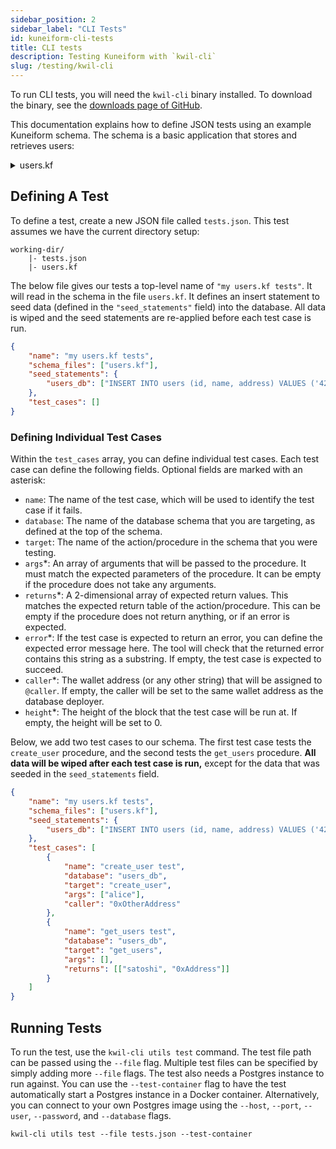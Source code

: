 ```yaml
---
sidebar_position: 2
sidebar_label: "CLI Tests"
id: kuneiform-cli-tests
title: CLI tests
description: Testing Kuneiform with `kwil-cli`
slug: /testing/kwil-cli
---
```


To run CLI tests, you will need the `kwil-cli` binary installed. To download the binary,
see the [downloads page of GitHub](<https://github.com/kwilteam/kwil-db/releases>).

This documentation explains how to define JSON tests using an example Kuneiform
schema. The schema is a basic application that stores and retrieves users:

<details>
  <summary> users.kf </summary>

```sql showLineNumbers
database users_db;

table users {
  id uuid primary key,
  name text not null unique,
  address text not null unique
}

procedure create_user ($name text) public  {
  // derive a deterministic uuid from the blockchain transaction ID
  // https://www.postgresql.org/docs/16.1/uuid-ossp.html#UUID-OSSP-FUNCTIONS-SECT
  $uuid := uuid_generate_v5('f541de32-5ede-4083-bdbc-b29c3f02be9e'::uuid, @txid);

  insert into users (id, name, address)
  values ($uuid, $name, @caller);
}

procedure get_users() public view returns table (name text, address text) {
  return select name, address from users;
}
```
</details>

## Defining A Test

To define a test, create a new JSON file called `tests.json`. This test assumes we have the current directory
setup:

```shell
working-dir/
    |- tests.json
    |- users.kf
```

The below file gives our tests a top-level name of `"my users.kf tests"`. It will read in
the schema in the file `users.kf`. It defines an insert statement to seed data (defined in
the `"seed_statements"` field) into the database. All data is wiped and the seed statements are
re-applied before each test case is run.

```json title="tests.json"
{
    "name": "my users.kf tests",
    "schema_files": ["users.kf"],
    "seed_statements": {
        "users_db": ["INSERT INTO users (id, name, address) VALUES ('42f856df-b212-4bdc-a396-f8fb6eae6901'::uuid, 'satoshi', '0xAddress')"]
    },
    "test_cases": []
}
```

### Defining Individual Test Cases

Within the `test_cases` array, you can define individual test cases. Each test case can
define the following fields. Optional fields are marked with an asterisk:

- `name`: The name of the test case, which will be used to identify the test case if it fails.
- `database`: The name of the database schema that you are targeting, as defined at the top of the schema.
- `target`: The name of the action/procedure in the schema that you were testing.
- `args`*: An array of arguments that will be passed to the procedure. It must match the expected parameters of the procedure. It can be empty if the procedure does not take any arguments.
- `returns`*: A 2-dimensional array of expected return values. This matches the expected return table of the action/procedure. This can be empty if the procedure does not return anything, or if an error is expected.
- `error`*: If the test case is expected to return an error, you can define the expected error message here. The tool will check that the returned error contains this string as a substring. If empty, the test case is expected to succeed.
- `caller`*: The wallet address (or any other string) that will be assigned to `@caller`. If empty, the caller will be set to the same wallet address as the database deployer.
- `height`*: The height of the block that the test case will be run at. If empty, the height will be set to 0.

Below, we add two test cases to our schema. The first test case tests the `create_user` procedure, and the second tests the `get_users` procedure.
**All data will be wiped after each test case is run,** except for the data that was seeded in the `seed_statements` field.

```json title="tests.json"
{
    "name": "my users.kf tests",
    "schema_files": ["users.kf"],
    "seed_statements": {
        "users_db": ["INSERT INTO users (id, name, address) VALUES ('42f856df-b212-4bdc-a396-f8fb6eae6901'::uuid, 'satoshi', '0xAddress')"]
    },
    "test_cases": [
        {
            "name": "create_user test",
            "database": "users_db",
            "target": "create_user",
            "args": ["alice"],
            "caller": "0xOtherAddress"
        },
        {
            "name": "get_users test",
            "database": "users_db",
            "target": "get_users",
            "args": [],
            "returns": [["satoshi", "0xAddress"]]
        }
    ]
}
```

## Running Tests

To run the test, use the `kwil-cli utils test` command. The test file path can be passed using
the `--file` flag. Multiple test files can be specified by simply adding more `--file` flags.
The test also needs a Postgres instance to run against. You can use the `--test-container` flag
to have the test automatically start a Postgres instance in a Docker container. Alternatively, you
can connect to your own Postgres image using the `--host`, `--port`, `--user`, `--password`, and `--database` flags.


```shell
kwil-cli utils test --file tests.json --test-container
```